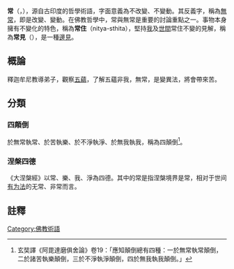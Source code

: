 {{佛教}}
'''常'''（{{lang-pi|{{IAST|nicca}}}}，{{lang-sa|{{IAST|nitya}}}}），源自古印度的哲學術語，字面意義為不改變、不變動。其反義字，稱為[[无常_(佛教)|無常]]，即是改變、變動。在佛教哲學中，常與無常是重要的討論重點之一。事物本身擁有不變化的特色，稱為'''常住'''（nitya-sthita），堅持[[我_(佛教)|我]]及[[世間|世間]]常住不變的見解，稱為'''常見'''（{{lang-pi|{{IAST|sassata-diṭṭhi}}}}），是一種[[邊見|邊見]]。

==概論==
釋迦牟尼教導弟子，觀察[[五蘊|五蘊]]，了解五蘊非我，無常，是變異法，將會帶來苦。

==分類==
===四顛倒===
於無常執常、於苦執樂、於不淨執淨、於無我執我，稱為四顛倒<ref>玄奘譯《阿毘達磨俱舍論》卷19：「應知顛倒總有四種：一於無常執常顛倒，二於諸苦執樂顛倒，三於不淨執淨顛倒，四於無我執我顛倒。」</ref>。

===涅槃四德===
《大涅槃經》以常、樂、我、淨為四德。其中的常是指涅槃境界是常，相对于世间[[有为法|有为法]]的无常、非常而言。

==註釋==
{{reflist}}

[[Category:佛教術語|Category:佛教術語]]